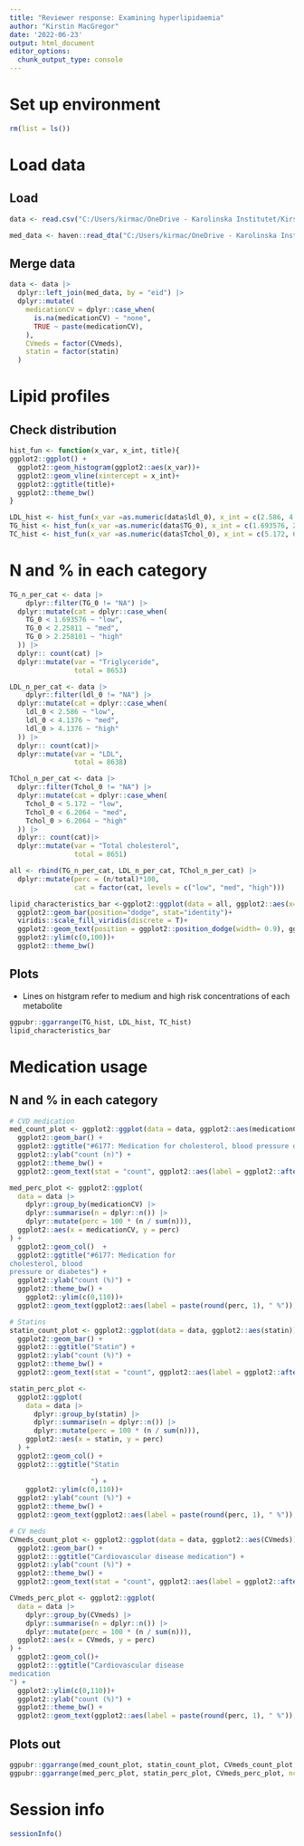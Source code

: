 ```yaml
---
title: "Reviewer response: Examining hyperlipidaemia"
author: "Kirstin MacGregor"
date: '2022-06-23'
output: html_document
editor_options: 
  chunk_output_type: console
---
```


# Set up environment
```r
rm(list = ls())
```

# Load data

## Load
```r
data <- read.csv("C:/Users/kirmac/OneDrive - Karolinska Institutet/Kirstin/Projects/UoS/MC and metabolites_BioBank/Analysis/data/filtered/filtered.data_20220627.csv")

med_data <- haven::read_dta("C:/Users/kirmac/OneDrive - Karolinska Institutet/Kirstin/Projects/UoS/MC and metabolites_BioBank/Analysis/data/raw/Data_medication_20230919.dta")
```

## Merge data 
```r
data <- data |>
  dplyr::left_join(med_data, by = "eid") |>
  dplyr::mutate(
    medicationCV = dplyr::case_when(
      is.na(medicationCV) ~ "none",
      TRUE ~ paste(medicationCV),
    ),
    CVmeds = factor(CVmeds),
    statin = factor(statin)
  )
```

# Lipid profiles

## Check distribution
```r
hist_fun <- function(x_var, x_int, title){
ggplot2::ggplot() +
  ggplot2::geom_histogram(ggplot2::aes(x_var))+
  ggplot2::geom_vline(xintercept = x_int)+
  ggplot2::ggtitle(title)+
  ggplot2::theme_bw()
}

LDL_hist <- hist_fun(x_var =as.numeric(data$ldl_0), x_int = c(2.586, 4.1376), title = "LDL (mmol/L)")
TG_hist <- hist_fun(x_var =as.numeric(data$TG_0), x_int = c(1.693576, 2.258101), title = "Triglyceride (mmol/L)")
TC_hist <- hist_fun(x_var =as.numeric(data$Tchol_0), x_int = c(5.172, 6.2064), title = "Total cholesterol (mmol/l)")
```

# N and % in each category
```r
TG_n_per_cat <- data |>
    dplyr::filter(TG_0 != "NA") |> 
  dplyr::mutate(cat = dplyr::case_when(
    TG_0 < 1.693576 ~ "low",
    TG_0 < 2.25811 ~ "med",
    TG_0 > 2.258101 ~ "high"
  )) |> 
  dplyr:: count(cat) |> 
  dplyr::mutate(var = "Triglyceride",
                total = 8653)

LDL_n_per_cat <- data |>
    dplyr::filter(ldl_0 != "NA") |> 
  dplyr::mutate(cat = dplyr::case_when(
    ldl_0 < 2.586 ~ "low",
    ldl_0 < 4.1376 ~ "med",
    ldl_0 > 4.1376 ~ "high"
  )) |> 
  dplyr:: count(cat)|> 
  dplyr::mutate(var = "LDL",
                total = 8638)

TChol_n_per_cat <- data |>
  dplyr::filter(Tchol_0 != "NA") |> 
  dplyr::mutate(cat = dplyr::case_when(
    Tchol_0 < 5.172 ~ "low",
    Tchol_0 < 6.2064 ~ "med",
    Tchol_0 > 6.2064 ~ "high"
  )) |> 
  dplyr:: count(cat)|> 
  dplyr::mutate(var = "Total cholesterol",
                total = 8651)

all <- rbind(TG_n_per_cat, LDL_n_per_cat, TChol_n_per_cat) |> 
  dplyr::mutate(perc = (n/total)*100,
                cat = factor(cat, levels = c("low", "med", "high")))

lipid_characteristics_bar <-ggplot2::ggplot(data = all, ggplot2::aes(x= var, y = perc, group = cat, fill = cat)) +
  ggplot2::geom_bar(position="dodge", stat="identity")+
  viridis::scale_fill_viridis(discrete = T)+
  ggplot2::geom_text(position = ggplot2::position_dodge(width= 0.9), ggplot2::aes(label=paste(round(perc, 0), " %", sep=""), hjust=0.5, vjust = -1))+
  ggplot2::ylim(c(0,100))+
  ggplot2::theme_bw()
```

## Plots 
* Lines on histgram refer to medium and high risk concentrations of each metabolite
```r
ggpubr::ggarrange(TG_hist, LDL_hist, TC_hist)
lipid_characteristics_bar
```

# Medication usage

## N and % in each category
```r
# CVD medication
med_count_plot <- ggplot2::ggplot(data = data, ggplot2::aes(medicationCV)) +
  ggplot2::geom_bar() +
  ggplot2::ggtitle("#6177: Medication for cholesterol, blood pressure or diabetes") +
  ggplot2::ylab("count (n)") +
  ggplot2::theme_bw() +
  ggplot2::geom_text(stat = "count", ggplot2::aes(label = ggplot2::after_stat(count)), vjust = 0)

med_perc_plot <- ggplot2::ggplot(
  data = data |>
    dplyr::group_by(medicationCV) |>
    dplyr::summarise(n = dplyr::n()) |>
    dplyr::mutate(perc = 100 * (n / sum(n))),
  ggplot2::aes(x = medicationCV, y = perc)
) +
  ggplot2::geom_col()  +
  ggplot2::ggtitle("#6177: Medication for 
cholesterol, blood 
pressure or diabetes") +
  ggplot2::ylab("count (%)") +
  ggplot2::theme_bw() +
    ggplot2::ylim(c(0,110))+
  ggplot2::geom_text(ggplot2::aes(label = paste(round(perc, 1), " %")), vjust = -0.5)

# Statins
statin_count_plot <- ggplot2::ggplot(data = data, ggplot2::aes(statin)) +
  ggplot2::geom_bar() +
  ggplot2:::ggtitle("Statin") +
  ggplot2::ylab("count (%)") +
  ggplot2::theme_bw() +
  ggplot2::geom_text(stat = "count", ggplot2::aes(label = ggplot2::after_stat(count)), vjust = 0)

statin_perc_plot <-
  ggplot2::ggplot(
    data = data |>
      dplyr::group_by(statin) |>
      dplyr::summarise(n = dplyr::n()) |>
      dplyr::mutate(perc = 100 * (n / sum(n))),
    ggplot2::aes(x = statin, y = perc)
  ) +
  ggplot2::geom_col() +
  ggplot2:::ggtitle("Statin
                    
                    ") +
    ggplot2::ylim(c(0,110))+
  ggplot2::ylab("count (%)") +
  ggplot2::theme_bw() +
  ggplot2::geom_text(ggplot2::aes(label = paste(round(perc, 1), " %")), vjust = -0.5)

# CV meds
CVmeds_count_plot <- ggplot2::ggplot(data = data, ggplot2::aes(CVmeds)) +
  ggplot2::geom_bar() +
  ggplot2:::ggtitle("Cardiovascular disease medication") +
  ggplot2::ylab("count (%)") +
  ggplot2::theme_bw() +
  ggplot2::geom_text(stat = "count", ggplot2::aes(label = ggplot2::after_stat(count)), vjust = 0)

CVmeds_perc_plot <- ggplot2::ggplot(
  data = data |>
    dplyr::group_by(CVmeds) |>
    dplyr::summarise(n = dplyr::n()) |>
    dplyr::mutate(perc = 100 * (n / sum(n))),
  ggplot2::aes(x = CVmeds, y = perc)
) +
  ggplot2::geom_col()+
  ggplot2:::ggtitle("Cardiovascular disease 
medication
") + 
  ggplot2::ylim(c(0,110))+
  ggplot2::ylab("count (%)") +
  ggplot2::theme_bw() +
  ggplot2::geom_text(ggplot2::aes(label = paste(round(perc, 1), " %")), vjust = -0.5)
```

## Plots out 
```r
ggpubr::ggarrange(med_count_plot, statin_count_plot, CVmeds_count_plot, ncol=3)
ggpubr::ggarrange(med_perc_plot, statin_perc_plot, CVmeds_perc_plot, ncol = 3)
```

# Session info
```r
sessionInfo()
```




